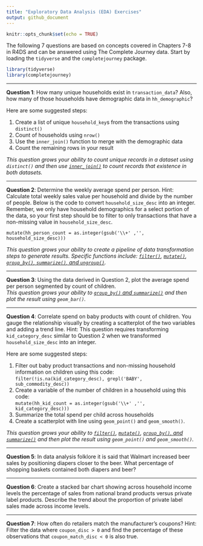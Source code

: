 ```yaml
---
title: "Exploratory Data Analysis (EDA) Exercises"
output: github_document
---
```


```r
knitr::opts_chunk$set(echo = TRUE)
```

The following 7 questions are based on concepts covered in Chapters 7-8 in R4DS 
and can be answered using The Complete Journey data. Start by loading the `tidyverse` 
and the `completejourney` package.

```r
library(tidyverse)
library(completejourney)
```

---

**Question 1**: 
How many unique households exist in `transaction_data`? Also, how many of those 
households have demographic data in `hh_demographic`?

Here are some suggested steps: 

 1. Create a list of unique `household_key`s from the transactions using `distinct()`
 2. Count of households using `nrow()`
 3. Use the `inner_join()` function to merge with the demographic data 
 4. Count the remaining rows in your result
 
*This question grows your ability to count unique records in a dataset using `distinct()` and then use [`inner_join()`](http://r4ds.had.co.nz/relational-data.html#inner-join) to count records that existence in both datasets.*

---

**Question 2**: 
Determine the weekly average spend per person. Hint: Calculate total weekly sales 
value per household and divide by the number of people. Below is the code to convert 
`household_size_desc` into an integer. Remember, we only have household demographics 
for a select portion of the data, so your first step should be to filter to only 
transactions that have a non-missing value in `household_size_desc`. 

`mutate(hh_person_count = as.integer(gsub('\\+' ,'', household_size_desc)))`

*This question grows your ability to create a pipeline of data transformation steps to generate results. Specific functions include: [`filter()`](http://r4ds.had.co.nz/transform.html#filter-rows-with-filter), [`mutate()`](http://r4ds.had.co.nz/transform.html#add-new-variables-with-mutate), [`group_by()`, `summarize()`, and `ungroup()`](http://r4ds.had.co.nz/transform.html#grouped-summaries-with-summarise).*

---

**Question 3**:
Using the data derived in Question 2, plot the average spend per person segmented 
by count of children.  
*This question grows your ability to [`group_by()` and `summarize()`](http://r4ds.had.co.nz/transform.html#grouped-summaries-with-summarise) and then plot the result using `geom_bar()`.*

---

**Question 4**: 
Correlate spend on baby products with count of children. You gauge the relationship 
visually by creating a scatterplot of the two variables and adding a trend line. 
Hint: This question requires transforming `kid_category_desc` similar to 
Question 2 when we transformed `household_size_desc` into an integer. 

Here are some suggested steps: 

  1. Filter out baby product transactions and non-missing household information on 
  children using this code: `filter(!is.na(kid_category_desc), grepl('BABY', sub_commodity_desc))`
  2. Create a variable of the number of children in a household using this code:  
  `mutate(hh_kid_count = as.integer(gsub('\\+' ,'', kid_category_desc)))`
  3. Summarize the total spend per child across households
  4. Create a scatterplot with line using `geom_point()` and `geom_smooth()`.
  
*This question grows your ability to [`filter()`](http://r4ds.had.co.nz/transform.html#filter-rows-with-filter), [`mutate()`](http://r4ds.had.co.nz/transform.html#add-new-variables-with-mutate), [`group_by()`, and `summarize()`](http://r4ds.had.co.nz/transform.html#grouped-summaries-with-summarise) and then plot the result using `geom_point()` and `geom_smooth()`.*

---

**Question 5**: 
In data analysis folklore it is said that Walmart increased beer sales by positioning 
diapers closer to the beer. What percentage of shopping baskets contained both 
diapers and beer?

---

**Question 6**:
Create a stacked bar chart showing across household income levels the percentage 
of sales from national brand products versus private label products. Describe the 
trend about the proportion of private label sales made across income levels.

---

**Question 7**: 
How often do retailers match the manufacturer's coupons? Hint: Filter the 
data where `coupon_disc > 0` and find the percentage of these observations that 
`coupon_match_disc < 0` is also true.
